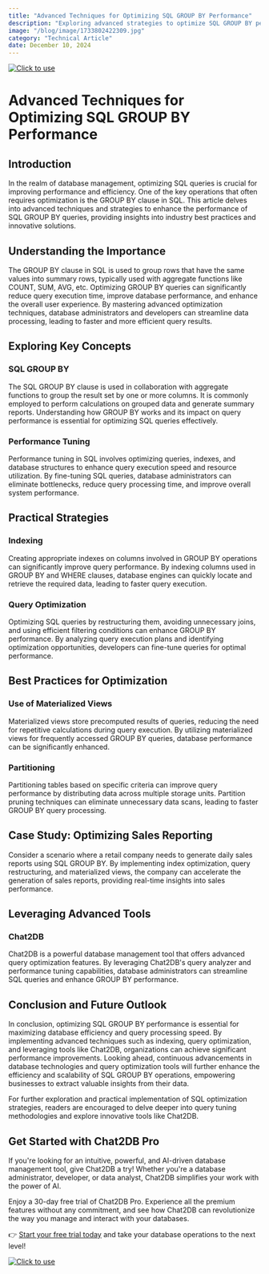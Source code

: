 ```yaml
---
title: "Advanced Techniques for Optimizing SQL GROUP BY Performance"
description: "Exploring advanced strategies to optimize SQL GROUP BY performance for enhanced database query efficiency."
image: "/blog/image/1733802422309.jpg"
category: "Technical Article"
date: December 10, 2024
---
```

[![Click to use](/image/blog/bg/chat2db1.png)](https://app.chat2db.ai/)
# Advanced Techniques for Optimizing SQL GROUP BY Performance


<Authors date="December 10, 2024">
  <Author name="Jing" link="https://chat2db.ai" />
</Authors>

## Introduction

In the realm of database management, optimizing SQL queries is crucial for improving performance and efficiency. One of the key operations that often requires optimization is the GROUP BY clause in SQL. This article delves into advanced techniques and strategies to enhance the performance of SQL GROUP BY queries, providing insights into industry best practices and innovative solutions.

## Understanding the Importance

The GROUP BY clause in SQL is used to group rows that have the same values into summary rows, typically used with aggregate functions like COUNT, SUM, AVG, etc. Optimizing GROUP BY queries can significantly reduce query execution time, improve database performance, and enhance the overall user experience. By mastering advanced optimization techniques, database administrators and developers can streamline data processing, leading to faster and more efficient query results.

## Exploring Key Concepts

### SQL GROUP BY

The SQL GROUP BY clause is used in collaboration with aggregate functions to group the result set by one or more columns. It is commonly employed to perform calculations on grouped data and generate summary reports. Understanding how GROUP BY works and its impact on query performance is essential for optimizing SQL queries effectively.

### Performance Tuning

Performance tuning in SQL involves optimizing queries, indexes, and database structures to enhance query execution speed and resource utilization. By fine-tuning SQL queries, database administrators can eliminate bottlenecks, reduce query processing time, and improve overall system performance.

## Practical Strategies

### Indexing

Creating appropriate indexes on columns involved in GROUP BY operations can significantly improve query performance. By indexing columns used in GROUP BY and WHERE clauses, database engines can quickly locate and retrieve the required data, leading to faster query execution.

### Query Optimization

Optimizing SQL queries by restructuring them, avoiding unnecessary joins, and using efficient filtering conditions can enhance GROUP BY performance. By analyzing query execution plans and identifying optimization opportunities, developers can fine-tune queries for optimal performance.

## Best Practices for Optimization

### Use of Materialized Views

Materialized views store precomputed results of queries, reducing the need for repetitive calculations during query execution. By utilizing materialized views for frequently accessed GROUP BY queries, database performance can be significantly enhanced.

### Partitioning

Partitioning tables based on specific criteria can improve query performance by distributing data across multiple storage units. Partition pruning techniques can eliminate unnecessary data scans, leading to faster GROUP BY query processing.

## Case Study: Optimizing Sales Reporting

Consider a scenario where a retail company needs to generate daily sales reports using SQL GROUP BY. By implementing index optimization, query restructuring, and materialized views, the company can accelerate the generation of sales reports, providing real-time insights into sales performance.

## Leveraging Advanced Tools

### Chat2DB

Chat2DB is a powerful database management tool that offers advanced query optimization features. By leveraging Chat2DB's query analyzer and performance tuning capabilities, database administrators can streamline SQL queries and enhance GROUP BY performance.

## Conclusion and Future Outlook

In conclusion, optimizing SQL GROUP BY performance is essential for maximizing database efficiency and query processing speed. By implementing advanced techniques such as indexing, query optimization, and leveraging tools like Chat2DB, organizations can achieve significant performance improvements. Looking ahead, continuous advancements in database technologies and query optimization tools will further enhance the efficiency and scalability of SQL GROUP BY operations, empowering businesses to extract valuable insights from their data.

For further exploration and practical implementation of SQL optimization strategies, readers are encouraged to delve deeper into query tuning methodologies and explore innovative tools like Chat2DB.

## Get Started with Chat2DB Pro

If you're looking for an intuitive, powerful, and AI-driven database management tool, give Chat2DB a try! Whether you're a database administrator, developer, or data analyst, Chat2DB simplifies your work with the power of AI.

Enjoy a 30-day free trial of Chat2DB Pro. Experience all the premium features without any commitment, and see how Chat2DB can revolutionize the way you manage and interact with your databases.

👉 [Start your free trial today](https://app.chat2db.ai/) and take your database operations to the next level!

[![Click to use](/image/blog/bg/chat2db.jpg)](https://app.chat2db.ai/)
